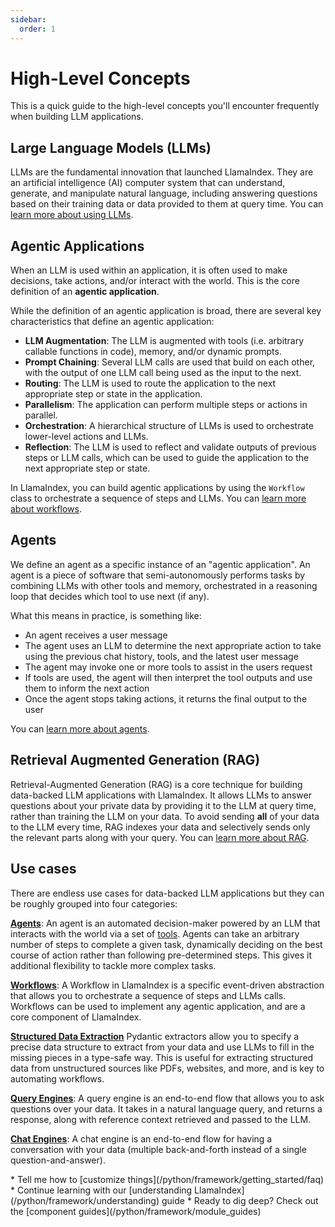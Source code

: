 ```yaml
---
sidebar:
  order: 1
---
```


# High-Level Concepts

This is a quick guide to the high-level concepts you'll encounter frequently when building LLM applications.

## Large Language Models (LLMs)

LLMs are the fundamental innovation that launched LlamaIndex. They are an artificial intelligence (AI) computer system that can understand, generate, and manipulate natural language, including answering questions based on their training data or data provided to them at query time. You can [learn more about using LLMs](/python/framework/understanding/using_llms).

## Agentic Applications

When an LLM is used within an application, it is often used to make decisions, take actions, and/or interact with the world. This is the core definition of an **agentic application**.

While the definition of an agentic application is broad, there are several key characteristics that define an agentic application:

- **LLM Augmentation**: The LLM is augmented with tools (i.e. arbitrary callable functions in code), memory, and/or dynamic prompts.
- **Prompt Chaining**: Several LLM calls are used that build on each other, with the output of one LLM call being used as the input to the next.
- **Routing**: The LLM is used to route the application to the next appropriate step or state in the application.
- **Parallelism**: The application can perform multiple steps or actions in parallel.
- **Orchestration**: A hierarchical structure of LLMs is used to orchestrate lower-level actions and LLMs.
- **Reflection**: The LLM is used to reflect and validate outputs of previous steps or LLM calls, which can be used to guide the application to the next appropriate step or state.

In LlamaIndex, you can build agentic applications by using the `Workflow` class to orchestrate a sequence of steps and LLMs. You can [learn more about workflows](/python/framework/understanding/workflows).

## Agents

We define an agent as a specific instance of an "agentic application". An agent is a piece of software that semi-autonomously performs tasks by combining LLMs with other tools and memory, orchestrated in a reasoning loop that decides which tool to use next (if any).

What this means in practice, is something like:
- An agent receives a user message
- The agent uses an LLM to determine the next appropriate action to take using the previous chat history, tools, and the latest user message
- The agent may invoke one or more tools to assist in the users request
- If tools are used, the agent will then interpret the tool outputs and use them to inform the next action
- Once the agent stops taking actions, it returns the final output to the user

You can [learn more about agents](/python/framework/understanding/agent).

## Retrieval Augmented Generation (RAG)

Retrieval-Augmented Generation (RAG) is a core technique for building data-backed LLM applications with LlamaIndex. It allows LLMs to answer questions about your private data by providing it to the LLM at query time, rather than training the LLM on your data. To avoid sending **all** of your data to the LLM every time, RAG indexes your data and selectively sends only the relevant parts along with your query. You can [learn more about RAG](/python/framework/understanding/rag).

## Use cases

There are endless use cases for data-backed LLM applications but they can be roughly grouped into four categories:

[**Agents**](/python/framework/module_guides/deploying/agents):
An agent is an automated decision-maker powered by an LLM that interacts with the world via a set of [tools](/python/framework/module_guides/deploying/agents/tools). Agents can take an arbitrary number of steps to complete a given task, dynamically deciding on the best course of action rather than following pre-determined steps. This gives it additional flexibility to tackle more complex tasks.

[**Workflows**](/python/framework/module_guides/workflow):
A Workflow in LlamaIndex is a specific event-driven abstraction that allows you to orchestrate a sequence of steps and LLMs calls. Workflows can be used to implement any agentic application, and are a core component of LlamaIndex.

[**Structured Data Extraction**](/python/framework/use_cases/extraction)
Pydantic extractors allow you to specify a precise data structure to extract from your data and use LLMs to fill in the missing pieces in a type-safe way. This is useful for extracting structured data from unstructured sources like PDFs, websites, and more, and is key to automating workflows.

[**Query Engines**](/python/framework/module_guides/deploying/query_engine):
A query engine is an end-to-end flow that allows you to ask questions over your data. It takes in a natural language query, and returns a response, along with reference context retrieved and passed to the LLM.

[**Chat Engines**](/python/framework/module_guides/deploying/chat_engines):
A chat engine is an end-to-end flow for having a conversation with your data (multiple back-and-forth instead of a single question-and-answer).

<Aside type="tip">
* Tell me how to [customize things](/python/framework/getting_started/faq)
* Continue learning with our [understanding LlamaIndex](/python/framework/understanding) guide
* Ready to dig deep? Check out the [component guides](/python/framework/module_guides)
</Aside>
